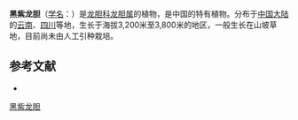 {{Speciesbox
| name = 黑紫龙胆
| status = 
| status_system = 
| image =
| genus = Gentiana
| species = atropurpurea
| authority = T. N. Ho
}}

'''黑紫龙胆'''（[[学名|学名]]：{{lang|la|''Gentiana atropurpurea''}}）是[[龙胆科|龙胆科]][[龙胆属|龙胆属]]的植物，是中国的特有植物。分布于[[中国大陆|中国大陆]]的[[云南|云南]]、[[四川|四川]]等地，生长于海拔3,200米至3,800米的地区，一般生长在山坡草地，目前尚未由人工引种栽培。

== 参考文献 ==
<div class="references-small">
* {{cite web| url =http://www.bioinfo.cn/db05/KmzwSpecies.php?action=view&id=9184| title =黑紫龙胆| work =《中国高等植物数据库全库》| publisher =中国科学院微生物研究所| author =昆明植物研究所| accessdate =2009-02-24| deadurl =yes| archiveurl =https://web.archive.org/web/20160305071839/http://www.bioinfo.cn/db05/KmzwSpecies.php?action=view&id=9184| archivedate =2016-03-05}}
</div>
{{Taxonbar|from=Q11179413}}

[[Category:龙胆属|黑紫龙胆]]


{{植物小作品}}